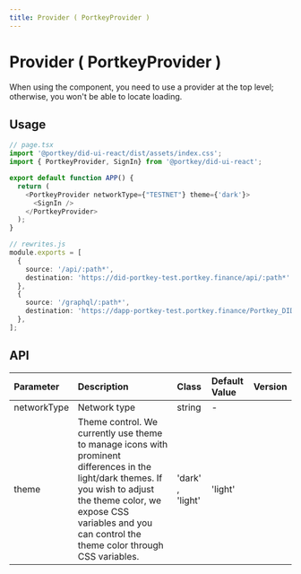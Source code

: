 ```yaml
---
title: Provider ( PortkeyProvider )
---
```


# Provider ( PortkeyProvider )

When using the component, you need to use a provider at the top level; otherwise, you won't be able to locate loading.

## Usage
```typescript
// page.tsx
import '@portkey/did-ui-react/dist/assets/index.css';
import { PortkeyProvider, SignIn} from '@portkey/did-ui-react';

export default function APP() {
  return (
    <PortkeyProvider networkType={"TESTNET"} theme={'dark'}>
      <SignIn />
    </PortkeyProvider>
  );
}

// rewrites.js
module.exports = [
  {
    source: '/api/:path*',
    destination: 'https://did-portkey-test.portkey.finance/api/:path*'
  },
  {
    source: '/graphql/:path*',
    destination: 'https://dapp-portkey-test.portkey.finance/Portkey_DID/PortKeyIndexerCASchema/graphql/:path*',
  },
];
```

## API

| Parameter | Description | Class | Default Value | Version |
| :-------- | :---------- | :---- | :------------ | :------ |
| networkType | Network type | string | - |  |
| theme | Theme control. We currently use theme to manage icons with prominent differences in the light/dark themes. If you wish to adjust the theme color, we expose CSS variables and you can control the theme color through CSS variables. | 'dark' , 'light' | 'light' |  |
